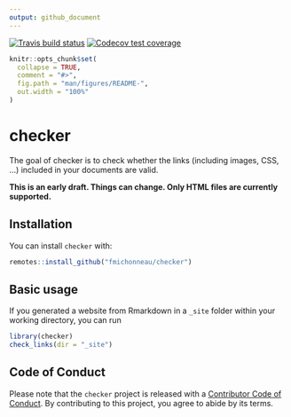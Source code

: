 ```yaml
---
output: github_document
---
```


[![Travis build status](https://travis-ci.org/fmichonneau/checker.svg?branch=master)](https://travis-ci.org/fmichonneau/checker)
[![Codecov test coverage](https://codecov.io/gh/fmichonneau/checker/branch/master/graph/badge.svg)](https://codecov.io/gh/fmichonneau/checker?branch=master)


<!-- README.md is generated from README.Rmd. Please edit that file -->

```r
knitr::opts_chunk$set(
  collapse = TRUE,
  comment = "#>",
  fig.path = "man/figures/README-",
  out.width = "100%"
)
```
# checker

The goal of checker is to check whether the links (including images, CSS, ...) included in your documents are valid.

**This is an early draft. Things can change. Only HTML files are currently supported.**

## Installation

You can install `checker` with:

``` r
remotes::install_github("fmichonneau/checker")
```

## Basic usage

If you generated a website from Rmarkdown in a `_site` folder within  your working directory, you can run

```r
library(checker)
check_links(dir = "_site")
```

## Code of Conduct

Please note that the `checker` project is released with a [Contributor Code of Conduct](CODE_OF_CONDUCT.md). By contributing to this project, you agree to abide by its terms.